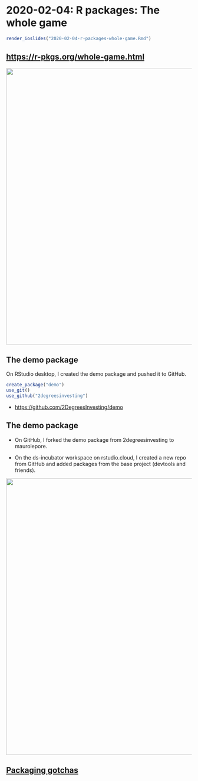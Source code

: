 # 2020-02-04: R packages: The whole game

```r
render_ioslides("2020-02-04-r-packages-whole-game.Rmd")
```

## <https://r-pkgs.org/whole-game.html>

<img src="https://i.imgur.com/spXKlG3.png" align="center" width = 750 />



## The demo package

On RStudio desktop, I created the demo package and pushed it to GitHub.

```R
create_package("demo")
use_git()
use_github("2degreesinvesting")
```

* <https://github.com/2DegreesInvesting/demo>

## The demo package

* On GitHub, I forked the demo package from 2degreesinvesting to maurolepore.

* On the ds-incubator workspace on rstudio.cloud, I created a new repo from GitHub and added packages from the base project (devtools and friends).

<img src="https://i.imgur.com/hmsP7WH.png" align="center" width = 750 />



## [Packaging gotchas](https://2degreesinvesting.github.io/ds-incubator/gotchas-when-moving-code-from-a-script-to-an-r-package.html)
